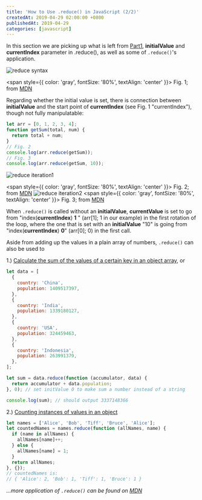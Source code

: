 ```yaml
---
title: 'How to Use .reduce() in JavaScript (2/2)'
createdAt: 2019-04-29 02:00:00 +0800
publishedAt: 2019-04-29
categories: [javascript]
---
```


In this section we are picking up what is left from [Part1](2019-04-24-reduce-in-js1),
**initialValue** and **currentIndex** parameter in .reduce(), as well as some of `.reduce()`'s application.

![reduce syntax](/assets/images/reduce-in-js2/1.png)

<span style={{ color: 'gray', fontSize: '80%', textAlign: 'center' }}>
  Fig. 1; from
  [MDN](https://developer.mozilla.org/en-US/docs/Web/JavaScript/Reference/Global_Objects/Array/reduce)
</span>

Regarding whether the initial value is set, there is connection between **initialValue** and the start point of **currentIndex** (see Fig. 1 "currentIndex"), though not fully manipulatable:

```js
let arr = [0, 1, 2, 3, 4];
function getSum(total, num) {
  return total + num;
}
// Fig. 2
console.log(arr.reduce(getSum));
// Fig. 3
console.log(arr.reduce(getSum, 10));
```

![reduce iteration1](/assets/images/reduce-in-js2/2.png)

<span style={{ color: 'gray', fontSize: '80%', textAlign: 'center' }}>
  Fig. 2; from
  [MDN](https://developer.mozilla.org/en-US/docs/Web/JavaScript/Reference/Global_Objects/Array/reduce)
</span>
![reduce iteration2](/assets/images/reduce-in-js2/3.png)
<span style={{ color: 'gray', fontSize: '80%', textAlign: 'center' }}>
  Fig. 3; from
  [MDN](https://developer.mozilla.org/en-US/docs/Web/JavaScript/Reference/Global_Objects/Array/reduce)
</span>

When `.reduce()` is called without an **initialValue**, **currentValue** is set to go from "index(**currentIndex**) **1** "
(arr[1]; 1 in our example) in the first rotation of the loop,
where the one that is set with an **initialValue** "10" is going from "index(**currentIndex**) **0**" (arr[0]; 0) in the first call.

Aside from adding up the values in a plain array of numbers, `.reduce()` can also be used to

1.) [Calculate the sum of the values of a certain key in an object array](https://codeburst.io/learn-understand-javascripts-reduce-function-b2b0406efbdc), or

```js
let data = [
  {
    country: 'China',
    population: 1409517397,
  },
  {
    country: 'India',
    population: 1339180127,
  },
  {
    country: 'USA',
    population: 324459463,
  },
  {
    country: 'Indonesia',
    population: 263991379,
  },
];

let sum = data.reduce(function (accumulator, data) {
  return accumulator + data.population;
}, 0); // set initValue 0 to make sum a number instead of a string

console.log(sum); // should output 3337148366
```

2.) [Counting instances of values in an object](https://developer.mozilla.org/en-US/docs/Web/JavaScript/Reference/Global_Objects/Array/reduce#Counting_instances_of_values_in_an_object)

```js
let names = ['Alice', 'Bob', 'Tiff', 'Bruce', 'Alice'];
let countedNames = names.reduce(function (allNames, name) {
  if (name in allNames) {
    allNames[name]++;
  } else {
    allNames[name] = 1;
  }
  return allNames;
}, {});
// countedNames is:
// { 'Alice': 2, 'Bob': 1, 'Tiff': 1, 'Bruce': 1 }
```

_...more application of `.reduce()` can be found on [MDN](https://developer.mozilla.org/en-US/docs/Web/JavaScript/Reference/Global_Objects/Array/Reduce#Examples)_
